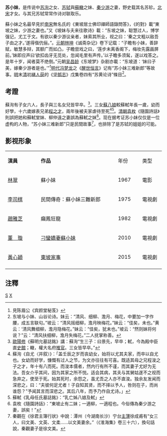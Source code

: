 '''苏小妹'''，是传说中[[苏洵|苏洵]]之女、[[苏轼|苏轼]]與[[蘇轍|蘇轍]]之妹、[[秦少游|秦少游]]之妻，野史载其名苏轸。[[北宋|北宋]]才女。与其兄苏轼常常作诗对联取乐。

蘇小妹之名最早見於[[南宋|南宋]]無名氏的《東坡居士佛印禪師語錄問答》，《的對》載“東坡之妹，少游之妻也。”又《坡妹与夫来往歌诗》載：“东坡之妹，聪慧过人，博学强记，尤工于文。有欲以秦少游议亲者，妹索其所业，视之曰：‘秦之文粗以敌吾子由之才。’遂得偕伉俪。”。[[元朝|元朝]][[林坤|林坤]]《诚斋杂记》卷下记载：“子瞻有小妹，善辞赋，敏慧多辩，其额广而如凸，子瞻尝戏之曰，‘莲步未离香阁下，梅妆先露画屏前。’妹即应声曰‘欲扣齿牙无觅处，忽闻毛里有声传。’以子瞻多须髯，遂以戏答之。是年十岁，闻者莫不绝倒。”元朝[[吴昌龄|吴昌龄]]《东坡梦》杂剧亦載：“东坡道：‘妹曰子美，嫁秦少游者是也。’”<ref>見陈眉公《宾颜堂秘芨》</ref>[[明代|明代]][[冯梦龙|冯梦龙]]之《[[醒世恒言|醒世恒言]]》记有“苏小妹三难新郎”等故事。[[明朝|明]]末[[清朝|清]]初[[褚人获|褚人获]]的《[[坚瓠志|坚瓠志]]》戊集卷四有“苏黄论诗”條目<ref>东坡与小妹、山谷论诗。妹云：“清风、细柳、澹月、梅花，中要加一字作腰，成五言联句。”坡云：“清风摇细柳，澹月映梅花。”妹云：“佳矣，未也。”黄云：‘清风舞细柳，澹月隐梅花。”妹云：“佳矣，犹未也。”坡云：“然则妹将何说？”云：“清风扶细柳，澹月失梅花。”二人抚掌称善。</ref>。
==考證==
蘇洵有子女六人，長子與三名女兒皆早卒。<ref>[[歐陽修|歐陽修]]《蘇明允墓誌銘》講：蘇洵“生三子：曰景先，早卒；軾，今為殿中臣直[[史館|史館]]；轍，權大名府[[推官|推官]]。三女皆早卒。”</ref>。三女[[蘇八娘|蘇八娘]]較蘇軾年長一歲，幼而好學，十六歲嫁表兄弟[[程之才|程之才]]，兩年後被夫家虐待至死<ref>蘇洵《自尤〈并叙〉》：「盖壬辰之岁而丧幼女，始将以尤其夫家，而卒以自尤也。女幼而好学，慷慨有过人之节，为文亦往往有可喜。既适其母之兄程浚之子之才，年十有八而死。而浚本儒者，然内行有所不谨，而其妻子尤好为无法。吾女介乎其间，因为其家之所不悦。适会其病，其夫与其舅姑遂不之视而急弃之，使至于死。始其死时，余怨之，虽尤吾之人亦不直浚。独余友发闻而深悲之，曰：“夫彼何足尤者！子自知其贤，而不择以予人，咎则在子，而尚谁怨？”予闻其言而深悲之。其后八年，而予乃作自尤诗。」 </ref><ref>蘇軾《乳母任氏墓誌銘》：“乳亡姊八娘及軾」</ref>。[[清朝|清朝]][[袁枚|袁枚]]《隨園詩話》則誤把她和蘇軾堂妹、柳仲遠之妻誤為蘇軾之妹<ref>袁枚《隨園詩話》：“東坡止有二妹；一適柳，一適程也。今俗傳為秦少游之妻，誤矣！”</ref>。现在据考证苏小妹仅仅是一位虚构的人物，“苏小妹三难新郎”只是民間故事<ref>秦觀在《徐君主簿行狀》中說：潭州（今湖南长沙）宁台[[主薄|主薄]]徐成甫有“女三人，曰文美、文英、文柔……以文美妻余。”（《淮海集》卷三十六），換句話說，秦觀妻子是徐文美。</ref>，也排除了是苏轼的姐姐的可能。

== 影视形象 ==
{| class="wikitable" width="60%" border=1
|- style="background: cornflowerblue; color: white;" align="center"
|style="width: 15%;"|'''演員'''||style="width: 35%;"|'''作品'''||style="width: 10%;"|年份||style="width: 10%;"|类型
|-
|[[林翠|林翠]]||蘇小妹||1967||電影
|-
|[[李司棋|李司棋]]||民間傳奇：蘇小妹三難新郎||1975||電視劇
|-
|[[趙雅芝|趙雅芝]]||癲鳳狂龍||1982||電視劇
|-
|[[董璇|董　璇]]||[[刁蠻嬌妻蘇小妹|刁蠻嬌妻蘇小妹]]||2010||電視劇
|-
|[[黃心穎|黃心穎]]||[[東坡家事|東坡家事]]||2015||電視劇
|-
|}

== 注釋 ==
{{reflist|2}}
[[Category:中国传说人物|S]]
[[Category:苏洵家族|X]]